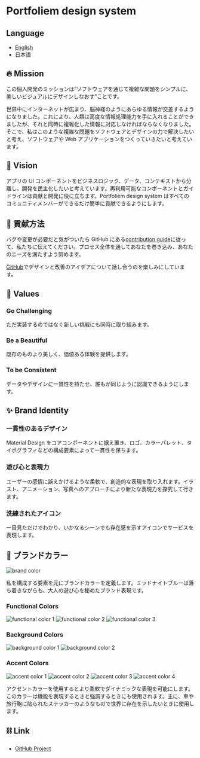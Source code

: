 
<style>{`
  .image-item {
    padding: 20px 30px 20px 0px;
  }
`}</style>
<Meta title="Introduction.JP" />

# Portfoliem design system

## Language

- [English](?path=/story/introduction-en--page)
- 日本語

## 🔥 Mission

この個人開発のミッションは”ソフトウェアを通じて複雑な問題をシンプルに、美しいビジュアルにデザインしなおす”ことです。

世界中にインターネットが広まり、脳神経のようにあらゆる情報が交差するようになりました。これにより、人類は高度な情報処理能力を手に入れることができましたが、それと同時に複雑化した情報に対応しなければならなくなりました。そこで、私はこのような複雑な問題をソフトウェアとデザインの力で解決したいと考え、ソフトウェアや Web アプリケーションをつくっていきたいと考えています。

## 👀 Vision

アプリの UI コンポーネントをビジネスロジック、データ、コンテキストから分離し、開発を民主化したいと考えています。再利用可能なコンポーネントとガイドラインは貢献と開発に役に立ちます。Portfoliem design system はすべてのコミュニティメンバーができるだけ簡単に貢献できるようにします。

## 👏 貢献方法

バグや変更が必要だと気がついたら GitHub にある[contribution guide](https://github.com/chidoriashi1990/portfoliem-storybook/blob/master/CONTRIBUTING.md)に従って、私たちに伝えてください。プロセス全体を通してあなたを巻き込み、あなたのニーズを満たすよう努めます。

[GitHub](https://github.com/chidoriashi1990/portfoliem-storybook)でデザインと改善のアイデアについて話し合うのを楽しみにしています。

## 💎 Values

### Go Challenging

ただ実装するのではなく新しい挑戦にも同時に取り組みます。

### Be a Beautiful

既存のものより美しく、価値ある体験を提供します。

### To be Consistent

データやデザインに一貫性を持たせ、誰もが同じように認識できるようにします。

## ✨ Brand Identity

### 一貫性のあるデザイン

Material Design をコアコンポーネントに据え置き、ロゴ、カラーパレット、タイポグラフィなどの構成要素によって一貫性を保ちます。

### 遊び心と表現力

ユーザーの感情に訴えかけるような柔軟で、創造的な表現を取り入れます。イラスト、アニメーション、写真へのアプローチにより新たな表現力を探究して行きます。

### 洗練されたアイコン

一目見ただけでわかり、いかなるシーンでも存在感を示すアイコンでサービスを表現します。

## 🎨 ブランドカラー

<img className="image-item" src={BrandColor} alt="brand color" />

私を構成する要素を元にブランドカラーを定義します。ミッドナイトブルーは落ち着きながらも、大人の遊び心を秘めたブランド表現です。

### Functional Colors

<img className="image-item" src={FunctionalColor1} alt="functional color 1" />
<img className="image-item" src={FunctionalColor2} alt="functional color 2" />
<img className="image-item" src={FunctionalColor3} alt="functional color 3" />

### Background Colors

<img className="image-item" src={BackgroundColor1} alt="background color 1" />
<img className="image-item" src={BackgroundColor2} alt="background color 2" />

### Accent Colors

<img className="image-item" src={AccentColor1} alt="accent color 1" />
<img className="image-item" src={AccentColor2} alt="accent color 2" />
<img className="image-item" src={AccentColor3} alt="accent color 3" />
<img className="image-item" src={AccentColor4} alt="accent color 4" />

アクセントカラーを使用するとより柔軟でダイナミックな表現を可能にします。このカラーは機能を表現するときと強調するときにも使用されます。主に、車や旅行鞄に貼られたステッカーのようなもので世界に存在を示したいときに使用します。

## ⛓ Link

- [GitHub Project](https://github.com/chidoriashi1990/portfoliem-storybook)
